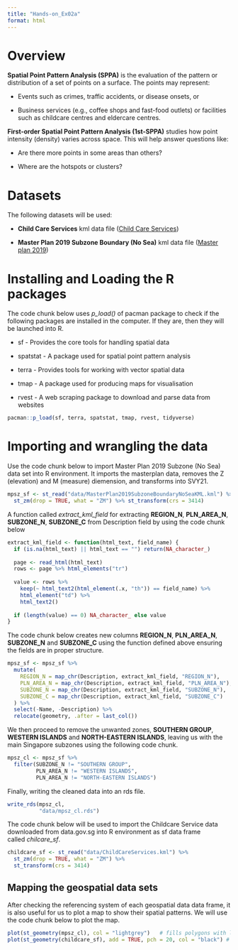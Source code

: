```yaml
---
title: "Hands-on_Ex02a"
format: html
---
```


# Overview

**Spatial Point Pattern Analysis (SPPA)** is the evaluation of the pattern or distribution of a set of points on a surface. The points may represent:

-   Events such as crimes, traffic accidents, or disease onsets, or

-   Business services (e.g., coffee shops and fast-food outlets) or facilities such as childcare centres and eldercare centres.

**First-order Spatial Point Pattern Analysis (1st-SPPA)** studies how point intensity (density) varies across space. This will help answer questions like:

-   Are there more points in some areas than others?

-   Where are the hotspots or clusters?

# Datasets

The following datasets will be used:

-   **Child Care Services** kml data file ([Child Care Services](https://data.gov.sg/datasets?query=child+care+services&page=1&resultId=d_2bbcc5e944a9f2d7d40c78097ab652fc))

-   **Master Plan 2019 Subzone Boundary (No Sea)** kml data file ([Master plan 2019](https://data.gov.sg/datasets?query=Master+Plan+2019+Subzone+Boundary+(No+Sea)&page=1&resultId=d_8594ae9ff96d0c708bc2af633048edfb))

# Installing and Loading the R packages

The code chunk below uses *p_load()* of pacman package to check if the following packages are installed in the computer. If they are, then they will be launched into R.

-   sf - Provides the core tools for handling spatial data

-   spatstat - A package used for spatial point pattern analysis

-   terra - Provides tools for working with vector spatial data

-   tmap - A package used for producing maps for visualisation

-   rvest - A web scraping package to download and parse data from websites

```r
pacman::p_load(sf, terra, spatstat, tmap, rvest, tidyverse)
```

# Importing and wrangling the data

Use the code chunk below to import Master Plan 2019 Subzone (No Sea) data set into R environment. It imports the masterplan data, removes the Z (elevation) and M (measure) diemension, and transforms into SVY21.

```r
mpsz_sf <- st_read("data/MasterPlan2019SubzoneBoundaryNoSeaKML.kml") %>% 
  st_zm(drop = TRUE, what = "ZM") %>% st_transform(crs = 3414)
```

A function called *extract_kml_field* for extracting **REGION_N**, **PLN_AREA_N**, **SUBZONE_N**, **SUBZONE_C** from Description field by using the code chunk below

```r
extract_kml_field <- function(html_text, field_name) {
  if (is.na(html_text) || html_text == "") return(NA_character_)
  
  page <- read_html(html_text)
  rows <- page %>% html_elements("tr")
  
  value <- rows %>%
    keep(~ html_text2(html_element(.x, "th")) == field_name) %>%
    html_element("td") %>%
    html_text2()
  
  if (length(value) == 0) NA_character_ else value
}
```

The code chunk below creates new columns **REGION_N**, **PLN_AREA_N**, **SUBZONE_N** and **SUBZONE_C** using the function defined above ensuring the fields are in proper structure.

```r
mpsz_sf <- mpsz_sf %>%
  mutate(
    REGION_N = map_chr(Description, extract_kml_field, "REGION_N"),
    PLN_AREA_N = map_chr(Description, extract_kml_field, "PLN_AREA_N"),
    SUBZONE_N = map_chr(Description, extract_kml_field, "SUBZONE_N"),
    SUBZONE_C = map_chr(Description, extract_kml_field, "SUBZONE_C")
  ) %>%
  select(-Name, -Description) %>%
  relocate(geometry, .after = last_col())
```

We then proceed to remove the unwanted zones, **SOUTHERN GROUP**, **WESTERN ISLANDS** and **NORTH-EASTERN ISLANDS**, leaving us with the main Singapore subzones using the following code chunk.

```r
mpsz_cl <- mpsz_sf %>%
  filter(SUBZONE_N != "SOUTHERN GROUP",
         PLN_AREA_N != "WESTERN ISLANDS",
         PLN_AREA_N != "NORTH-EASTERN ISLANDS")
```

Finally, writing the cleaned data into an rds file.

```r
write_rds(mpsz_cl, 
          "data/mpsz_cl.rds")
```

The code chunk below will be used to import the Childcare Service data downloaded from data.gov.sg into R environment as sf data frame called *chilcare_sf*.

```r
childcare_sf <- st_read("data/ChildCareServices.kml") %>% 
  st_zm(drop = TRUE, what = "ZM") %>%
  st_transform(crs = 3414)
```

## **Mapping the geospatial data sets**

After checking the referencing system of each geospatial data data frame, it is also useful for us to plot a map to show their spatial patterns. We will use the code chunk below to plot the map.

```r
plot(st_geometry(mpsz_cl), col = "lightgrey")   # fills polygons with light grey
plot(st_geometry(childcare_sf), add = TRUE, pch = 20, col = "black") # plots points clearly

```
